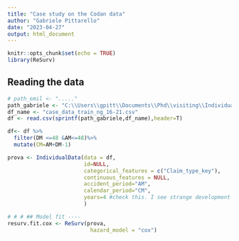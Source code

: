 ```yaml
---
title: "Case study on the Codan data"
author: "Gabriele Pittarello"
date: "2023-04-27"
output: html_document
---
```


```r
knitr::opts_chunk$set(echo = TRUE)
library(ReSurv)
```

## Reading the data 

```r
# path_emil <- "....."
path_gabriele <- "C:\\Users\\gpitt\\Documents\\Phd\\visiting\\Individual effects on reserving\\%s"
df_name <- "case_data_train_ng_16-21.csv"
df <- read.csv(sprintf(path_gabriele,df_name),header=T)
```


```r
df<- df %>%
  filter(DM <=48 &AM<=48)%>%
  mutate(CM=AM+DM-1)

prova <- IndividualData(data = df,
                        id=NULL,
                        categorical_features = c("Claim_type_key"),
                        continuous_features = NULL,
                        accident_period="AM",
                        calendar_period="CM",
                        years=4 #check this. I see strange development periods
                        )

```

```r
# # # ## Model fit ----
resurv.fit.cox <- ReSurv(prova,
                          hazard_model = "cox")
```


